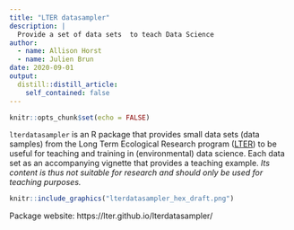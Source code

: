 ```yaml
---
title: "LTER datasampler"
description: |
  Provide a set of data sets  to teach Data Science
author:
  - name: Allison Horst
  - name: Julien Brun
date: 2020-09-01
output:
  distill::distill_article:
    self_contained: false
---
```



```r
knitr::opts_chunk$set(echo = FALSE)
```

`lterdatasampler` is an R package that provides small data sets (data samples) from the Long Term Ecological Research program ([LTER](https://lternet.edu/)) to be useful for teaching and training in (environmental) data science. Each data set as an accompanying vignette that provides a teaching example. _Its content is thus not suitable for research and should only be used for teaching purposes._

```r
knitr::include_graphics("lterdatasampler_hex_draft.png")
```


Package website: https://lter.github.io/lterdatasampler/

